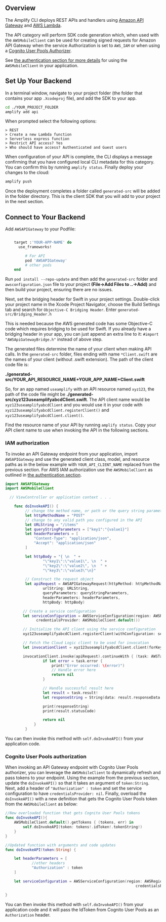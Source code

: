 ## Overview

The Amplify CLI deploys REST APIs and handlers using [Amazon API Gateway](http://docs.aws.amazon.com/apigateway/latest/developerguide/) and [AWS Lambda](http://docs.aws.amazon.com/lambda/latest/dg/).

The API category will perform SDK code generation which, when used with the `AWSMobileClient` can be used for creating signed requests for Amazon API Gateway when the service Authorization is set to `AWS_IAM` or when using a [Cognito User Pools Authorizer](https://docs.aws.amazon.com/apigateway/latest/developerguide/apigateway-integrate-with-cognito.html).

See [the authentication section for more details](/[platform]/sdk/auth/) for using the `AWSMobileClient` in your application.

## Set Up Your Backend

In a terminal window, navigate to your project folder (the folder that contains your app `.Xcodeproj` file), and add the SDK to your app.

```bash
cd ./YOUR_PROJECT_FOLDER
amplify add api
```

When prompted select the following options:

```console
> REST
> Create a new Lambda function
> Serverless express function
> Restrict API access? Yes
> Who should have access? Authenticated and Guest users
```

When configuration of your API is complete, the CLI displays a message confirming that you have configured local CLI metadata for this category. You can confirm this by running `amplify status`. Finally deploy your changes to the cloud:

```bash
amplify push
```

Once the deployment completes a folder called `generated-src` will be added in the folder directory. This is the client SDK that you will add to your project in the next section.

## Connect to Your Backend

Add `AWSAPIGateway` to your Podfile:

```ruby

	target :'YOUR-APP-NAME' do
	  use_frameworks!

	     # For API
	     pod 'AWSAPIGateway'
	     # other pods
	end
```

Run `pod install --repo-update` and then add the `generated-src` folder and `awsconfiguration.json` file to your project **(File->Add Files to ..->Add)** and then build your project, ensuring there are no issues.

Next, set the bridging header for Swift in your project settings. Double-click your project name in the Xcode Project Navigator, choose the Build Settings tab and search for  `Objective-C Bridging Header`. Enter `generated-src/Bridging_Header.h`

This is needed because the AWS generated code has some Objective-C code which requires bridging to be used for Swift. If you already have a bridging header in your app, you can just append an extra line to it: `#import "AWSApiGatewayBridge.h"` instead of above step.

The generated files determine the name of your client when making API calls. In the `generated-src` folder, files ending with name `*Client.swift` are the names of your client (without .swift extension). The path of the client code file is: 

**./generated-src/YOUR_API_RESOURCE_NAME+YOUR_APP_NAME+Client.swift**

So, for an app named `useamplify` with an API resource named `xyz123`, the path of the code file might be **./generated-src/xyz123useamplifyabcdClient.swift**. The API client name would be `xyz123useamplifyabcdClient` and you would use it in your code with `xyz123useamplifyabcdClient.registerClient()` and `xyz123useamplifyabcdClient.client()`.

Find the resource name of your API by running `amplify status`. Copy your API client name to use when invoking the API in the following sections.

### IAM authorization

To invoke an API Gateway endpoint from your application, import `AWSAPIGateway` and use the generated client class, model, and resource paths as in the below example with `YOUR_API_CLIENT_NAME` replaced from the previous section. For AWS IAM authorization use the `AWSMobileClient` as outlined in [the authentication section](/[platform]/sdk/auth/).

```swift
import AWSAPIGateway
import AWSMobileClient

  // ViewController or application context . . .

    func doInvokeAPI() {
         // change the method name, or path or the query string parameters here as desired
         let httpMethodName = "POST"
         // change to any valid path you configured in the API
         let URLString = "/items"
         let queryStringParameters = ["key1":"{value1}"]
         let headerParameters = [
             "Content-Type": "application/json",
             "Accept": "application/json"
         ]

         let httpBody = "{ \n  " +
                 "\"key1\":\"value1\", \n  " +
                 "\"key2\":\"value2\", \n  " +
                 "\"key3\":\"value3\"\n}"

         // Construct the request object
         let apiRequest = AWSAPIGatewayRequest(httpMethod: httpMethodName,
                 urlString: URLString,
                 queryParameters: queryStringParameters,
                 headerParameters: headerParameters,
                 httpBody: httpBody)

        // Create a service configuration
        let serviceConfiguration = AWSServiceConfiguration(region: AWSRegionType.USEast1,
              credentialsProvider: AWSMobileClient.default())

        // Initialize the API client using the service configuration
        xyz123useamplifyabcdClient.registerClient(withConfiguration: serviceConfiguration!, forKey: "CloudLogicAPIKey")

        // Fetch the Cloud Logic client to be used for invocation
        let invocationClient = xyz123useamplifyabcdClient.client(forKey: "CloudLogicAPIKey")

        invocationClient.invoke(apiRequest).continueWith { (task: AWSTask) -> Any? in
                 if let error = task.error {
                     print("Error occurred: \(error)")
                     // Handle error here
                     return nil
                 }

                 // Handle successful result here
                 let result = task.result!
                 let responseString = String(data: result.responseData!, encoding: .utf8)

                 print(responseString)
                 print(result.statusCode)

                 return nil
             }
         }
```

You can then invoke this method with `self.doInvokeAPI()` from your application code.

### Cognito User Pools authorization

When invoking an API Gateway endpoint with Cognito User Pools authorizer, you can leverage the `AWSMobileClient` to dynamically refresh and pass tokens to your endpoint. Using the example from the previous section, update the `doInvokeAPI()` so that it takes an argument of `token:String`. Next, add a header of `"Authorization" : token` and set the service configuration to have `credentialsProvider: nil`. Finally, overload the `doInvokeAPI()` with a new definition that gets the Cognito User Pools token from the `AWSMobileClient` as below:

```swift
//New overloaded function that gets Cognito User Pools tokens
func doInvokeAPI(){
    AWSMobileClient.default().getTokens { (tokens, err) in
        self.doInvokeAPI(token: tokens!.idToken!.tokenString!)
    }
}

//Updated function with arguments and code updates
func doInvokeAPI(token:String) {

    let headerParameters = [
            //other headers
            "Authorization" : token
    ]

    let serviceConfiguration = AWSServiceConfiguration(region: AWSRegionType.USEast1,
                                                           credentialsProvider: nil)

}
```

You can then invoke this method with `self.doInvokeAPI()` from your application code and it will pass the IdToken from Cognito User Pools as an `Authorization` header.
